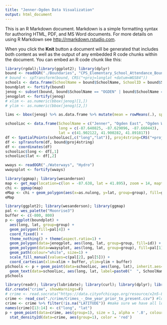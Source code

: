```yaml
---
title: "Jenner-Ogden Data Visualization"
output: html_document
---
```


This is an R Markdown document. Markdown is a simple formatting syntax for authoring HTML, PDF, and MS Word documents. For more details on using R Markdown see <http://rmarkdown.rstudio.com>.

When you click the **Knit** button a document will be generated that includes both content as well as the output of any embedded R code chunks within the document. You can embed an R code chunk like this:
```r
library(rgdal);library(ggplot2); library(dplyr)
bound <- readOGR("./Boundaries", "CPS_Elementary_School_Attendance_Boundaries_SY1415")
# bound <- spTransform(bound, CRS("+proj=longlat +datum=WGS84"))
schools <- data.frame(SchoolName = bound$SchoolName, SchoolID = bound$SchoolID, SchoolAddr = bound$SchoolAddr)
boundplot <- fortify(bound)
jenog <- subset(bound, bound$SchoolName == "OGDEN" | bound$SchoolName == "JENNER")
jenogplot <- fortify(jenog)
# xlim <- as.numeric(bbox(jenog)[1,])
# ylim <- as.numeric(bbox(jenog)[2,])

lims <- bbox(jenog) %>% as.data.frame %>% mutate(mean = rowMeans(.), span = (max-min)/2)

schoolLoc <- data.frame(SchoolName = c("Jenner", "Ogden East", "Ogden West"),
                        long = c(-87.640825, -87.629096, -87.660443),
                        lat = c(41.902122, 41.900282, 41.891817))
df <- SpatialPoints(schoolLoc[,c("long","lat")], proj4string=CRS("+proj=longlat +datum=WGS84"))
df <- spTransform(df, bound@proj4string)
df <- coordinates(df)
schoolLoc$long <- df[,1]
schoolLoc$lat <- df[,2]

wways <- readOGR("./Waterways", "Hydro")
wwaysplot <- fortify(wways)
```

```r
library(ggmap); library(wesanderson)
map <- get_map(location=c(lon = -87.638, lat = 41.895), zoom = 14, maptype="roadmap")
chi <- ggmap(map)
eMap <- chi + geom_polygon(aes(x=as.nulong, y=lat, group=group), fill=grey, size = 2, color='black', data=bound, alpha=0)
eMap
```

```r
library(ggplot2); library(wesanderson); library(ggmap)
pal <- wes_palette("Moonrise3")
buffer <- c(-800, 800)
p <- ggplot(boundplot) + 
  aes(long, lat, group=group) + 
  geom_polygon(fill=pal[4]) + 
  coord_fixed() + 
  theme_nothing() + theme(aspect.ratio=1) +
  geom_polygon(data=jenogplot, aes(long, lat, group=group, fill=id)) +
  geom_polygon(data=wwaysplot, aes(long, lat, group=group), fill=pal[1]) +
  geom_path(colour="white", size=1) + 
  scale_fill_manual(values=c(pal[2], pal[5])) + 
  coord_cartesian(xlim=xlim + buffer, ylim=ylim + buffer)
pSchools <- p + geom_point(data=schoolLoc, aes(long, lat), inherit.aes=F, size=4, colour=pal[3]) +
  geom_text(data=schoolLoc, aes(long, lat, label=paste0("  ", SchoolName)), eval=T, hjust=0, inherit.aes=F)
pSchools
```

```r
library(readr); library(lubridate); library(curl); library(dplyr); library(RSocrata)
dir.create("crime", showWarnings=F)
# crime <- read.socrata("https://data.cityofchicago.org/resource/x2n5-8w5q.json") #download latest crime 
crime <- read_csv("./crime/Crimes_-_One_year_prior_to_present.csv") #load it to an object
crime <- crime %>% filter(!is.na("LATITUDE")) #make sure we have all locations
names(crime)[13:14] <- c("long", "lat")
p + geom_point(data=crime, aes(group=1), size = 1, alpha = '.8', colour = 'red') +
  stat_density2d(data=crime, aes(group=1), color = 'red')
```


